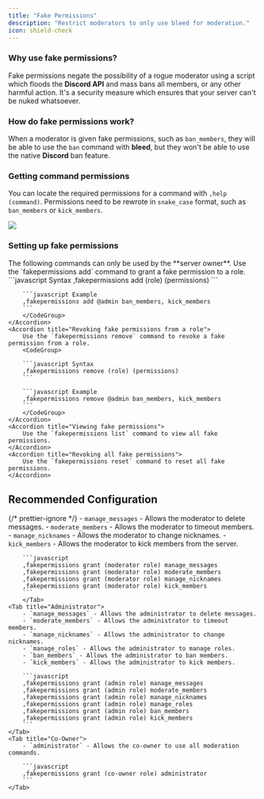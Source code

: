 ```yaml
---
title: "Fake Permissions"
description: "Restrict moderators to only use bleed for moderation."
icon: shield-check
---
```


### Why use fake permissions?

Fake permissions negate the possibility of a rogue moderator using a script which floods the **Discord API** and mass bans all members, or any other harmful action.
It's a security measure which ensures that your server can't be nuked whatsoever.

### How do fake permissions work?

When a moderator is given fake permissions, such as `ban_members`, they will be able to use the `ban` command with **bleed**, but they won't be able to use the native **Discord** ban feature.

### Getting command permissions

You can locate the required permissions for a command with `,help (command)`.
Permissions need to be rewrote in `snake_case` format, such as `ban_members` or `kick_members`.

<Frame>
  <img src="/images/security/moderation/permissions.png" />
</Frame>

### Setting up fake permissions

<Warning>
  The following commands can only be used by the **server owner**.
</Warning>

<AccordionGroup>
    <Accordion title="Granting fake permissions to a role">
        Use the `fakepermissions add` command to grant a fake permission to a role.
        <CodeGroup>
        ```javascript Syntax
        ,fakepermissions add (role) (permissions)
        ```

        ```javascript Example
        ,fakepermissions add @admin ban_members, kick_members
        ```
        </CodeGroup>
    </Accordion>
    <Accordion title="Revoking fake permissions from a role">
        Use the `fakepermissions remove` command to revoke a fake permission from a role.
        <CodeGroup>

        ```javascript Syntax
        ,fakepermissions remove (role) (permissions)
        ```

        ```javascript Example
        ,fakepermissions remove @admin ban_members, kick_members
        ```
        </CodeGroup>
    </Accordion>
    <Accordion title="Viewing fake permissions">
        Use the `fakepermissions list` command to view all fake permissions.
    </Accordion>
    <Accordion title="Revoking all fake permissions">
        Use the `fakepermissions reset` command to reset all fake permissions.
    </Accordion>

</AccordionGroup>

## Recommended Configuration

{/* prettier-ignore */}
<Tabs>
    <Tab title="Moderator">
        - `manage_messages` - Allows the moderator to delete messages.
        - `moderate_members` - Allows the moderator to timeout members.
        - `manage_nicknames` - Allows the moderator to change nicknames.
        - `kick_members` - Allows the moderator to kick members from the server.
        
        ```javascript
        ,fakepermissions grant (moderator role) manage_messages
        ,fakepermissions grant (moderator role) moderate_members
        ,fakepermissions grant (moderator role) manage_nicknames
        ,fakepermissions grant (moderator role) kick_members
        ```
        </Tab>
    <Tab title="Administrator">
        - `manage_messages` - Allows the administrator to delete messages.  
        - `moderate_members` - Allows the administrator to timeout members.
        - `manage_nicknames` - Allows the administrator to change nicknames.
        - `manage_roles` - Allows the administrator to manage roles.
        - `ban_members` - Allows the administrator to ban members.
        - `kick_members` - Allows the administrator to kick members.
        
        ```javascript
        ,fakepermissions grant (admin role) manage_messages
        ,fakepermissions grant (admin role) moderate_members
        ,fakepermissions grant (admin role) manage_nicknames
        ,fakepermissions grant (admin role) manage_roles
        ,fakepermissions grant (admin role) ban_members
        ,fakepermissions grant (admin role) kick_members
        ```
    </Tab>
    <Tab title="Co-Owner">
        - `administrator` - Allows the co-owner to use all moderation commands.
        
        ```javascript
        ,fakepermissions grant (co-owner role) administrator
        ```
    </Tab>
</Tabs>
